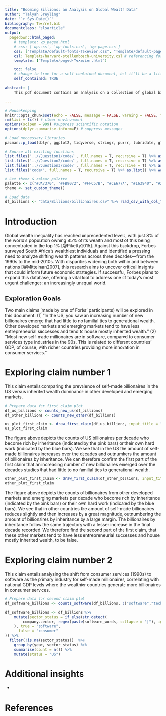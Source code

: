 ```yaml
---
title: "Booming Billions: an Analysis on Global Wealth Data"
author: "Talyah Greyling"
date: "`r Sys.Date()`"
bibliography: Tex/ref.bib 
documentclass: "elsarticle"
output:
  pagedown::html_paged:
    # template: wp_paged.html
    # css: ['wp.css', 'wp-fonts.css', 'wp-page.css']
    css: ["Template/default-fonts-Texevier.css", "Template/default-page-Texevier.css", "Template/default-Texevier.css"]
    csl: Template/harvard-stellenbosch-university.csl # referencing format used.
    template: ["Template/paged-Texevier.html"]

    toc: false
    # change to true for a self-contained document, but it'll be a litte slower for Pandoc to render
    self_contained: TRUE
    
abstract: |
    This pdf document contains an analysis on a collection of global billionaires using data supplied by Forbes to uncover the underlying patterns to becoming one of the world's wealthiest. Do developing countries deliver more self-made men? Is the software industry the key to a comfortable life? Read this paper to find out. 
    
---
```


```r

# Housekeeping 
knitr::opts_chunk$set(echo = FALSE, message = FALSE, warning = FALSE, fig.width = 6, fig.height = 5, fig.pos = 'H') # set chunk defaults 
rm(list = ls()) # clear environment 
options(scipen = 999) #suppress scientific notation
options(dplyr.summarise.inform=F) # suppress messages 

# Load neccessary libraries 
pacman::p_load(dplyr, ggplot2, tidyverse, stringr, purrr, lubridate, gt, fmsb) ############## update 

# Source all existing functions 
list.files('..//Question1/code/', full.names = T, recursive = T) %>% as.list() %>% walk(~source(.))
list.files('..//Question2/code/', full.names = T, recursive = T) %>% as.list() %>% walk(~source(.))
list.files('..//Question3/code/', full.names = T, recursive = T) %>% as.list() %>% walk(~source(.))
list.files('code/', full.names = T, recursive = T) %>% as.list() %>% walk(~source(.))

# Set theme & colour palette
palette <- c("#3A7370", "#FB9072", "#FFC57B", "#CE677A", "#163940", "#2C1F2C")
theme <- set_custom_theme()

# Load data
df_billions <- "data/Billions/billionaires.csv" %>% read_csv_with_col_type()

```

\newpage

# Introduction

Global wealth inequality has reached unprecedented levels, with just 8% of the world’s population owning 85% of its wealth and most of this being concentrated in the top 1% [@Piketty2015]. Against this backdrop, Forbes surveyed South Africa’s wealthiest individuals and identified a pressing need to analyze shifting wealth patterns across three decades—from the 1990s to the mid-2010s. With disparities widening both within and between nations [@Mittelman2007], this research aims to uncover critical insights that could inform future economic strategies. If successful, Forbes plans to expand this database, offering a vital tool to address one of today’s most urgent challenges: an increasingly unequal world.

## Exploration Goals
Two main claims (made by one of Forbs' participants) will be explored in this document: 
(1) "In the US, you saw an increasing number of new billionaires emerge that had little to no familial ties to generational wealth. Other developed markets and emerging markets tend to have less entrepreneurial successes and tend to house mostly inherited wealth."
(2) “Most new self-made millionaires are in software, compared to consumer services type industries in the 90s. This is related to different countries’ GDP, of course, with richer countries providing more innovation in consumer services."

# Exploring claim number 1 
This claim entails comparing the prevalence of self-made billionaires in the US versus inherited wealth dominance in other developed and emerging markets.

```r

# Prepare data for first claim plot 
df_us_billions <- counts_new_us(df_billions)
df_other_billions <- counts_new_other(df_billions)

```
```r

us_plot_first_claim <- draw_first_claim(df_us_billions, input_title = "Counts of new vs inherited wealth in the US per decade")
us_plot_first_claim

```

The figure above depicts the counts of US billionaires per decade who become rich by inheritance (indicated by the pink bars) or their own hard work (indicated by the blue bars). We see that in the US the amount of self-made billionaires increases over the decades and outnumbers the amount of billionaires by inheritance. We can therefore confirm the first part of the first claim that an increasing number of new billionaires emerged over the decades studies that had little to no familial ties to generational wealth. 

```r

other_plot_first_claim <- draw_first_claim(df_other_billions, input_title = "Counts of new vs inherited wealth in other countries per decade")
other_plot_first_claim

```

The figure above depicts the counts of billionaires from other developed markets and emerging markets per decade who become rich by inheritance (indicated by the pink bars) or their own hard work (indicated by the blue bars). We see that in other countries the amount of self-made billionaires reduces slightly and then increases by a great magnitude, outnumbering the amount of billionaires by inheritance by a large margin. The billionaires by inheritance follow the same trajectory with a lesser increase in the final decade recorded. We therefore find the second part of the first claim, that these other markets tend to have less entrepreneurial successes and house mostly inherited wealth, to be false. 

# Exploring claim number 2
This claim entails analysing the shift from consumer services (1990s) to software as the primary industry for self-made millionaires, correlating with national GDP levels where the wealthier countries generate more billionaires in consumer services.

```r

# Prepare data for second claim plot 
df_software_billions <- counts_software(df_billions, c("software","technology"))

df_software_billions <- df_billions %>%
    mutate(sector_status = if_else(str_detect(
        company.sector, regex(paste(software_words, collapse = "|"), ignore_case = TRUE)
    ), true = "software",
      false = "consumer"
)) %>%
  filter(!is.na(sector_status))  %>% 
    group_by(year, sector_status) %>%
    summarise(count = n()) %>%
    mutate(status = "US")

```


# Additional insights 
* 

# References 
